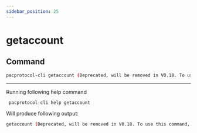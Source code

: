```yaml
---
sidebar_position: 25
---
```


# getaccount
## Command

```bash
pacprotocol-cli getaccount (Deprecated, will be removed in V0.18. To use this command, start pacprotocold with -deprecatedrpc=accounts)
```





___

Running following help command
```bash
 pacprotocol-cli help getaccount
```
Will produce following output:


```bash
getaccount (Deprecated, will be removed in V0.18. To use this command, start pacprotocold with -deprecatedrpc=accounts)
```

